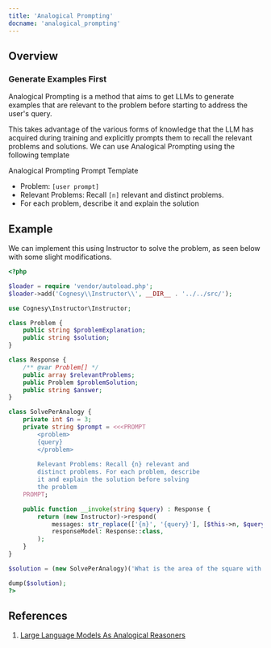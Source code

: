 ---
title: 'Analogical Prompting'
docname: 'analogical_prompting'
---

## Overview

### Generate Examples First

Analogical Prompting is a method that aims to get LLMs to generate
examples that are relevant to the problem before starting to address
the user's query.

This takes advantage of the various forms of knowledge that the LLM
has acquired during training and explicitly prompts them to recall
the relevant problems and solutions. We can use Analogical Prompting
using the following template

<Tip>
Analogical Prompting Prompt Template

 - Problem: `[user prompt]`
 - Relevant Problems: Recall `[n]` relevant and distinct problems.
 - For each problem, describe it and explain the solution
</Tip>


## Example

We can implement this using Instructor to solve the problem, as seen below
with some slight modifications.


```php
<?php

$loader = require 'vendor/autoload.php';
$loader->add('Cognesy\\Instructor\\', __DIR__ . '../../src/');

use Cognesy\Instructor\Instructor;

class Problem {
    public string $problemExplanation;
    public string $solution;
}

class Response {
    /** @var Problem[] */
    public array $relevantProblems;
    public Problem $problemSolution;
    public string $answer;
}

class SolvePerAnalogy {
    private int $n = 3;
    private string $prompt = <<<PROMPT
        <problem>
        {query}
        </problem>
        
        Relevant Problems: Recall {n} relevant and
        distinct problems. For each problem, describe
        it and explain the solution before solving
        the problem    
    PROMPT;

    public function __invoke(string $query) : Response {
        return (new Instructor)->respond(
            messages: str_replace(['{n}', '{query}'], [$this->n, $query], $this->prompt),
            responseModel: Response::class,
        );
    }
}

$solution = (new SolvePerAnalogy)('What is the area of the square with the four vertices at (-2, 2), (2, -2), (-2, -6), and (-6, -2)?');

dump($solution);
?>
```

## References

 1. [Large Language Models As Analogical Reasoners](https://arxiv.org/pdf/2310.01714)
